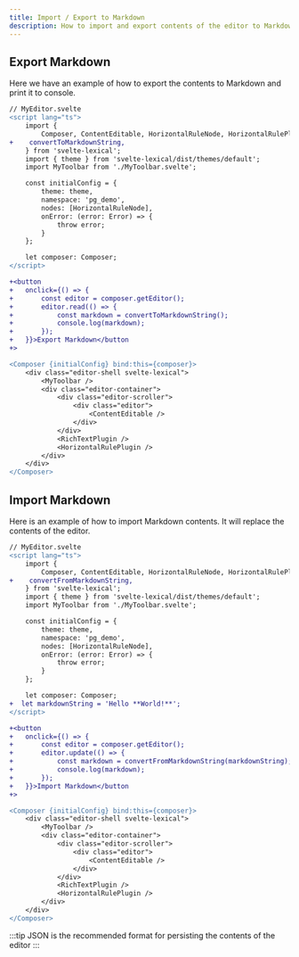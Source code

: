 ```yaml
---
title: Import / Export to Markdown
description: How to import and export contents of the editor to Markdown.
---
```


## Export Markdown

Here we have an example of how to export the contents to Markdown and print it to console.

```diff lang="svelte"
// MyEditor.svelte
<script lang="ts">
	import {
		Composer, ContentEditable, HorizontalRuleNode, HorizontalRulePlugin, RichTextPlugin,
+    convertToMarkdownString,
	} from 'svelte-lexical';
	import { theme } from 'svelte-lexical/dist/themes/default';
	import MyToolbar from './MyToolbar.svelte';

	const initialConfig = {
		theme: theme,
		namespace: 'pg_demo',
		nodes: [HorizontalRuleNode],
		onError: (error: Error) => {
			throw error;
		}
	};

	let composer: Composer;
</script>

+<button
+	onclick={() => {
+		const editor = composer.getEditor();
+		editor.read(() => {
+			const markdown = convertToMarkdownString();
+			console.log(markdown);
+		});
+	}}>Export Markdown</button
+>

<Composer {initialConfig} bind:this={composer}>
	<div class="editor-shell svelte-lexical">
		<MyToolbar />
		<div class="editor-container">
			<div class="editor-scroller">
				<div class="editor">
					<ContentEditable />
				</div>
			</div>
			<RichTextPlugin />
			<HorizontalRulePlugin />
		</div>
	</div>
</Composer>
```

## Import Markdown

Here is an example of how to import Markdown contents. It will replace the contents of the editor.

```diff lang="svelte"
// MyEditor.svelte
<script lang="ts">
	import {
		Composer, ContentEditable, HorizontalRuleNode, HorizontalRulePlugin, RichTextPlugin,
+    convertFromMarkdownString,
	} from 'svelte-lexical';
	import { theme } from 'svelte-lexical/dist/themes/default';
	import MyToolbar from './MyToolbar.svelte';

	const initialConfig = {
		theme: theme,
		namespace: 'pg_demo',
		nodes: [HorizontalRuleNode],
		onError: (error: Error) => {
			throw error;
		}
	};

	let composer: Composer;
+  let markdownString = 'Hello **World!**';
</script>

+<button
+	onclick={() => {
+		const editor = composer.getEditor();
+		editor.update(() => {
+			const markdown = convertFromMarkdownString(markdownString);
+			console.log(markdown);
+		});
+	}}>Import Markdown</button
+>

<Composer {initialConfig} bind:this={composer}>
	<div class="editor-shell svelte-lexical">
		<MyToolbar />
		<div class="editor-container">
			<div class="editor-scroller">
				<div class="editor">
					<ContentEditable />
				</div>
			</div>
			<RichTextPlugin />
			<HorizontalRulePlugin />
		</div>
	</div>
</Composer>

```

:::tip
JSON is the recommended format for persisting the contents of the editor
:::